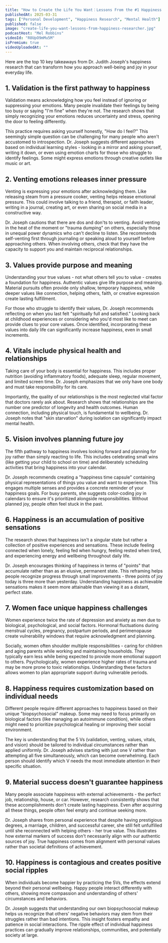 ```yaml
---
title: "How to Create the Life You Want：Lessons From the #1 Happiness Researcher"
publishedAt: 2025-03-31
tags: ["Personal Development", "Happiness Research", "Mental Health"]
published: false
image: "create-life-you-want-lessons-from-happiness-researcher.jpg"
podcastHost: "Mel Robbins"
videoId: "R8UpO9mMu5M"
isPremium: true
videoUploadedAt: ""
---
```



<PodcastSummaryPageLayout frontmatter={frontmatter}>

Here are the top 10 key takeaways from Dr. Judith Joseph's happiness research that can transform how you approach well-being and joy in your everyday life.

## 1. Validation is the first pathway to happiness

Validation means acknowledging how you feel instead of ignoring or suppressing your emotions. Many people invalidate their feelings by being too busy or saying "I'm fine" when they're not. The research shows that simply recognizing your emotions reduces uncertainty and stress, opening the door to feeling differently.

This practice requires asking yourself honestly, "How do I feel?" This seemingly simple question can be challenging for many people who aren't accustomed to introspection. Dr. Joseph suggests different approaches based on individual learning styles - looking in a mirror and asking yourself, writing it down, or even using emotion charts for those who struggle to identify feelings. Some might express emotions through creative outlets like music or art.

## 2. Venting emotions releases inner pressure

Venting is expressing your emotions after acknowledging them. Like releasing steam from a pressure cooker, venting helps release emotional pressure. This could involve talking to a friend, therapist, or faith leader, writing in a journal, creating art, or even sharing on social media in a constructive way.

Dr. Joseph cautions that there are dos and don'ts to venting. Avoid venting in the heat of the moment or "trauma dumping" on others, especially those in unequal power dynamics who can't decline to listen. She recommends self-venting first through journaling or speaking aloud to yourself before approaching others. When involving others, check that they have the capacity to support you and maintain reciprocal relationships.

## 3. Values provide purpose and meaning

Understanding your true values - not what others tell you to value - creates a foundation for happiness. Authentic values give life purpose and meaning. Material pursuits often provide only shallow, temporary happiness, while deeper values like connection, helping others, faith, or creative expression create lasting fulfillment.

For those who struggle to identify their values, Dr. Joseph recommends reflecting on when you last felt "spiritually full and satisfied." Looking back at childhood experiences or considering who you'd most like to meet can provide clues to your core values. Once identified, incorporating these values into daily life can significantly increase happiness, even in small increments.

## 4. Vitals include physical health and relationships

Taking care of your body is essential for happiness. This includes proper nutrition (avoiding inflammatory foods), adequate sleep, regular movement, and limited screen time. Dr. Joseph emphasizes that we only have one body and must take responsibility for its care.

Importantly, the quality of our relationships is the most neglected vital factor that doctors rarely ask about. Research shows that relationships are the number one predictor of longevity and health outcomes. Human connection, including physical touch, is fundamental to wellbeing. Dr. Joseph notes that "skin starvation" during isolation can significantly impact mental health.

## 5. Vision involves planning future joy

The fifth pathway to happiness involves looking forward and planning for joy rather than simply reacting to life. This includes celebrating small wins (like getting your child to school on time) and deliberately scheduling activities that bring happiness into your calendar.

Dr. Joseph recommends creating a "happiness time capsule" containing physical representations of things you value and want to experience. This engages multiple senses and provides a concrete reminder of your happiness goals. For busy parents, she suggests color-coding joy in calendars to ensure it's prioritized alongside responsibilities. Without planned joy, people often feel stuck in the past.

## 6. Happiness is an accumulation of positive sensations

The research shows that happiness isn't a singular state but rather a collection of positive experiences and sensations. These include feeling connected when lonely, feeling fed when hungry, feeling rested when tired, and experiencing energy and wellbeing throughout daily life.

Dr. Joseph encourages thinking of happiness in terms of "points" that accumulate rather than as an elusive, permanent state. This reframing helps people recognize progress through small improvements - three points of joy today is three more than yesterday. Understanding happiness as achievable sensations makes it seem more attainable than viewing it as a distant, perfect state.

## 7. Women face unique happiness challenges

Women experience twice the rate of depression and anxiety as men due to biological, psychological, and social factors. Hormonal fluctuations during menstrual cycles, pregnancy, postpartum periods, and perimenopause create vulnerability windows that require acknowledgment and planning.

Socially, women often shoulder multiple responsibilities - caring for children and aging parents while working and maintaining households. They typically earn less while being expected to provide more emotional support to others. Psychologically, women experience higher rates of trauma and may be more prone to toxic relationships. Understanding these factors allows women to plan appropriate support during vulnerable periods.

## 8. Happiness requires customization based on individual needs

Different people require different approaches to happiness based on their unique "biopsychosocial" makeup. Some may need to focus primarily on biological factors (like managing an autoimmune condition), while others might need to prioritize psychological healing or improving their social environment.

The key is understanding that the 5 Vs (validation, venting, values, vitals, and vision) should be tailored to individual circumstances rather than applied uniformly. Dr. Joseph advises starting with just one V rather than attempting all five simultaneously, which can become overwhelming. Each person should identify which V needs the most immediate attention in their specific situation.

## 9. Material success doesn't guarantee happiness

Many people associate happiness with external achievements - the perfect job, relationship, house, or car. However, research consistently shows that these accomplishments don't create lasting happiness. Even after acquiring all these things, people often feel empty and continue seeking more.

Dr. Joseph shares from personal experience that despite having prestigious degrees, a marriage, children, and successful career, she still felt unfulfilled until she reconnected with helping others - her true value. This illustrates how external markers of success don't necessarily align with our authentic sources of joy. True happiness comes from alignment with personal values rather than societal definitions of achievement.

## 10. Happiness is contagious and creates positive social ripples

When individuals become happier by practicing the 5Vs, the effects extend beyond their personal wellbeing. Happy people interact differently with others, showing more compassion and understanding of others' circumstances and behaviors.

Dr. Joseph suggests that understanding our own biopsychosocial makeup helps us recognize that others' negative behaviors may stem from their struggles rather than bad intentions. This insight fosters empathy and patience in social interactions. The ripple effect of individual happiness practices can gradually improve relationships, communities, and potentially society at large.

</PodcastSummaryPageLayout>
